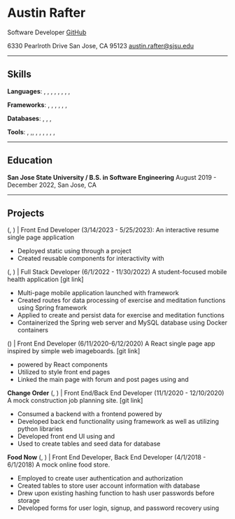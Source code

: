 # Austin Rafter

Software Developer
[GitHub](Your-GitHub-Link)

6330 Pearlroth Drive
San Jose, CA 95123
austin.rafter@sjsu.edu

---

## Skills

**Languages**:
<JavascriptLink />, <HtmlLink />, <JavaLink />, <PythonLink />, <CssLink />, <SqlLink />, <TypescriptLink />
<PhpLink />, <CLink />, <CppLink />

**Frameworks**:
<ReactLink />, <NodejsLink />, <FlutterLink />, <ViteLink />, <MdxLink />, <SpringLink />, <FlaskLink />


**Databases**:
<PostgresqlLink />, <MongodbLink />, <MysqlLink />, <GooglecloudsqlLink />

**Tools**:
<GitLink />, <GithubLink />,<PostmanLink />, <ChromedevtoolsLink />, <NpmLink />,
<EslintLink />, <PrettierLink />, <DockerLink />, <KubernetesLink />, <GithubpagesLink />


---

## Education

**San Jose State University / B.S. in Software Engineering**
August 2019 - December 2022, San Jose, CA

---

## Projects

**<ResumedeetsLink />**(<ReactLink />, <ViteLink />) | Front End Developer (3/14/2023 - 5/25/2023):
An interactive resume single page application

- Deployed static <SpaLink /> using  <GithubpagesLink /> through a <ViteLink /> project
- Created reusable components for interactivity with  <ReactLink />

**<HealthoneLink />** (<FlutterLink />, <SpringLink />) | Full Stack Developer (6/1/2022 - 11/30/2022)
A student-focused mobile health application [git link]

- Multi-page mobile application launched with <FlutterLink /> framework
- Created <ApiLink /> routes for data processing of exercise and meditation functions using Spring framework
- Applied <HibernateLink /> to create and persist data for exercise and meditation functions
- Containerized the Spring web server and MySQL database using Docker containers

**<IntraconnectLink />** (<ReactLink />) | Front End Developer (6/11/2020-6/12/2020)
A React single page app inspired by simple web imageboards. [git link]

- <SpaLink /> powered by React components
- Utilized <CssLink /> to style front end pages
- Linked the main page with forum and post pages using <JavascriptLink /> and <TypescriptLink />

**Change Order** (<ReactLink />, <FlaskLink />) | Front End/Back End Developer (11/1/2020 - 12/10/2020)
A mock construction job planning site. [git link]

- Consumed a <FlaskLink /> <ApiLink /> backend with a frontend <SpaLink /> powered by <ReactLink />
- Developed back end functionality using <FlaskLink /> framework as well as utilizing python libraries
- Developed front end UI using <JavascriptLink /> and <TypescriptLink />
- Used <MysqlLink /> to create tables and seed data for database

**Food Now** (<PhpLink />, <HtmlLink />) | Front End Developer, Back End Developer (4/1/2018 - 6/1/2018)
A mock online food store.

- Employed <PhpLink /> to create user authentication and authorization
- Created tables to store user account information with <MysqlLink /> database
- Drew upon existing hashing function to hash user passwords before storage
- Developed forms for user login, signup, and password recovery using <HtmlLink />

